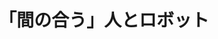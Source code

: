 ﻿---
title: "「間の合う」人とロボット"
category: "情報理工学院"
vol: "92"
interviewee: "三宅 美博"
url: "https://www.myk.dis.titech.ac.jp/2007hp/index.html"
tags: ["システム","コミュニケーション","共創システム"]
pdf: "92-3-miyake.pdf"
career: ""
preface: "三宅研究室は、共創システムをキーワードに、人と人、あるいは人と機械のコミュニケーションの仕組 みの研究や応用を行なっている。以下では、先生がどのようなアプローチで研究を行なっているのか、ま たそれに情報工学がどのような形で関わっているのかということについて触れていく。"
---
